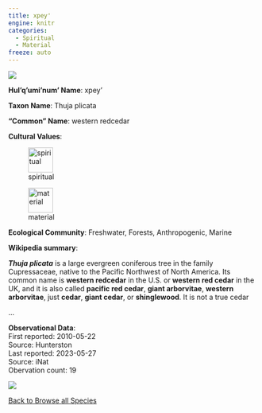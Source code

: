 ```yaml
---
title: xpey'
engine: knitr
categories:
  - Spiritual
  - Material
freeze: auto
---
```

![](https://inaturalist-open-data.s3.amazonaws.com/photos/7846522/medium.jpeg){fig-alt="xpey' - western redcedar"}

**Hul'q'umi'num' Name**: xpey'



**Taxon Name**: Thuja plicata

**"Common" Name**: western redcedar

**Cultural Values**:  

::: {layout-nrow=1 style="width:60%"}
![spiritual](/files/spiritual.svg){width=50px}

![material](/files/material.svg){width=50px}
:::

**Ecological Community**: Freshwater, Forests, Anthropogenic, Marine

**Wikipedia summary**:  
<p class="mw-empty-elt">

</p>
<p><i><b>Thuja plicata</b></i> is a large evergreen coniferous tree in the family Cupressaceae, native to the Pacific Northwest of North America. Its common name is <b>western redcedar</b> in the U.S. or <b>western red cedar</b> in the UK, and it is also called <b>pacific red cedar</b>, <b>giant arborvitae</b>, <b>western arborvitae</b>, just <b>cedar</b>, <b>giant cedar</b>, or <b>shinglewood</b>. It is not a true cedar</p>...

**Observational Data**:   
First reported: 2010-05-22  
Source: Hunterston  
Last reported: 2023-05-27  
Source: iNat  
Obervation count: 19

![](community_dist.png)

[<i class="fa fa-arrow-left" aria-hidden="true"></i> Back to Browse all Species](/taxa.html)

